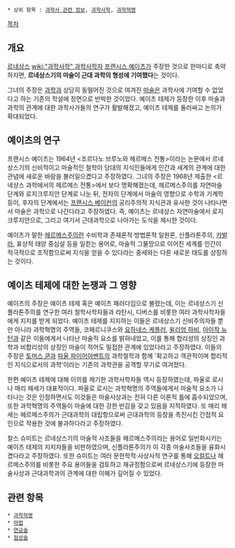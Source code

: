  * 상위 항목 : [[과학사 관련 정보]], [[과학사학]], [[과학혁명]]
[[목차]]
== 개요 ==
[[르네상스]] [[wiki:"과학사학" 과학사학자]] [[프랜시스 예이츠]]가 주장한 것으로 한마디로 축약하자면, '''르네상스기의 마술이 근대 과학의 형성에 기여했다'''는 것이다.

그녀의 주장은 [[과학]]과 상당히 동떨어진 것으로 여겨진 [[마술]]은 과학사에 기여할 수 없었다고 하는 기존의 학설에 정면으로 반박한 것이었다. 예이츠 테제가 등장한 이후 마술과 과학의 관계에 대한 과학사가들의 연구가 활발해졌고, 예이츠 테제를 둘러싸고 논의가 확대되었다.

== 예이츠의 연구 ==
프랜시스 예이츠는 1964년 <조르다노 브루노와 헤르메스 전통>이라는 논문에서 르네상스기의 신비적이고 마술적인 철학이 당대의 지식인들에게 인간과 세계의 관계에 대한 관념에 새로운 바람을 불러일으켰다고 주장하였다. 그녀의 주장은 1968년 제출한 <르네상스 과학에서의 헤르메스 전통>에서 보다 명확해졌는데, 헤르메스주의를 자연마술 단계와 로지크루지안 단계로 나눈 뒤, 전자의 단계에서 마술의 영향으로 수학과 기계학 등이, 후자의 단계에서는 [[프랜시스 베이컨]]의 공리주의적 지식관과 유사한 것이 나타나면서 마술은 과학으로 나간다라고 주장하였다. 즉, 예이츠는 르네상스 자연마술에서 로지크루지안으로, 그리고 여기서 근대과학으로 나아가는 도식을 제시한 것이다. 

예이츠가 말한 [[헤르메스주의]]란 수비학과 존재론적·방법론적 일원론, 신플라톤주의, [[카발라]], 표상적 태양 중심설 등을 일컫는 용어로, 마술적 그물망으로 이어진 세계를 인간이 적극적으로 조작함으로써 지식을 얻을 수 있다라는 중세와는 다른 새로운 태도를 상징하는 것이다. 

== 예이츠 테제에 대한 논쟁과 그 영향 ==
예이츠의 주장은 예이츠 테제 혹은 예이츠 패러다임으로 불렸는데, 이는 르네상스기 신플라톤주의를 연구한 여러 철학사학자들과 라탄시, 디버스를 비롯한 여러 과학사학자들에게 지지를 받게 되었다. 예이츠 테제를 지지하는 이들은 르네상스기 신비주의자들 뿐만 아니라 과학혁명의 주역들, 코페르니쿠스와 [[요하네스 케플러]], [[윌리엄 하비]], [[아이작 뉴턴]]과 같은 이들에게서 나타난 마술적 요소를 밝혀내었고, 이를 통해 합리성의 상징인 과학과 비합리성의 상징인 마술이 적어도 밀접한 관계에 있었다라고 주장하였다. 이들의 주장은 [[토머스 쿤]]과 [[파울 파이어아벤트]]의 과학철학과 함께 '확고하고 객관적이며 합리적인 지식으로서의 과학'이라는 기존의 과학관을 공격할 무기로 여겨졌다. 

한편 예이츠 테제에 대해 이의를 제기한 과학사학자들 역시 등장하였는데, 파울로 로시나 매리 헤세가 대표적이다. 파울로 로시는 과학혁명의 주역들에게서 마술적 요소가 나타나는 것은 인정하면서도 이것들은 마술사상과는 전혀 다른 이론적 틀에 흡수되었으며, 또한 과학혁명의 주역들이 마술에 대한 강한 반감을 갖고 있음을 지적하였다. 또 매리 헤세는 헤르메스주의가 근대과학의 대립항으로써 근대과학의 등장을 촉진시킨 간접적 요인으로 작용한 것에 불과하다라고 주장하였다.

찰스 슈미트는 르네상스기의 마술적 사조들을 헤르메스주의라는 용어로 일반화시키는 예이츠 테제의 지지자들을 비판하였으며, 신플라톤주의가 이 각종 마술사조들을 융화시켰다라고 주장하였다. 또한 슈미트는 여러 문헌학적·사상사적 연구를 통해 [[오컬트]]나 헤르메스주의를 비롯한 주요 용어들을 검토하고 재규정함으로써 르네상스기에 등장한 마술사상과 근대과학과의 관계에 대한 이해가 깊어질 수 있었다.

== 관련 항목 ==
 * [[과학혁명]]
 * [[마법]]
 * [[연금술]]
 * [[점성술]]
